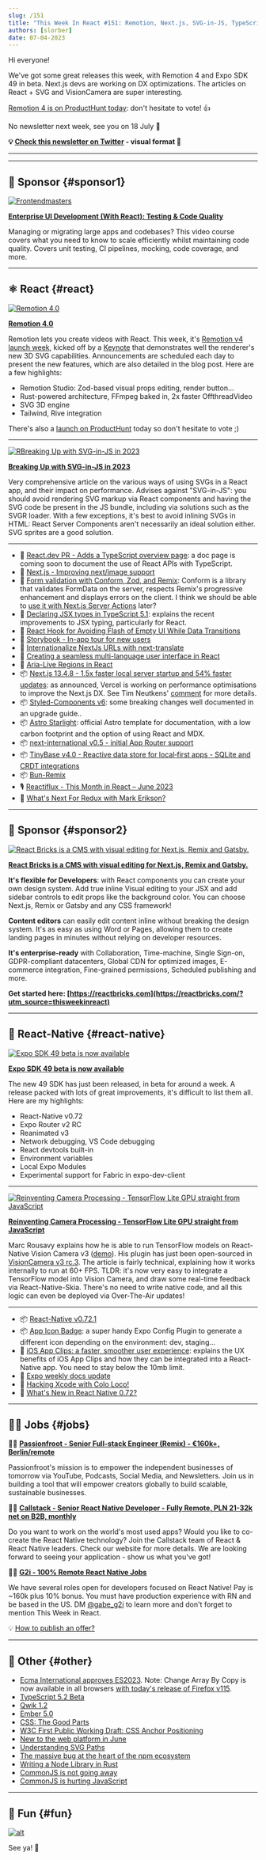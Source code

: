 ```yaml
---
slug: /151
title: "This Week In React #151: Remotion, Next.js, SVG-in-JS, TypeScript, Expo, VisionCamera, Conform, TinyBase, i18n, App Clips, ES2023, CommonJS..."
authors: [slorber]
date: 07-04-2023
---
```


Hi everyone!

We've got some great releases this week, with Remotion 4 and Expo SDK 49 in beta. Next.js devs are working on DX optimizations. The articles on React + SVG and VisionCamera are super interesting.

[Remotion 4 is on ProductHunt today](https://www.producthunt.com/posts/remotion-4-0): don't hesitate to vote! 👍

No newsletter next week, see you on 18 July 👋

<!-- truncate -->

**💡 [Check this newsletter on Twitter](https://slo.im/thread) - visual format 🎨**

---


<Support />

---

## 💸 Sponsor {#sponsor1}

[![Frontendmasters](/emails/issues/151/frontendmasters.png)](https://frontendmasters.com/courses/enterprise-ui-dev/?utm_source=email&utm_medium=thisweekinreact&utm_content=uidev)

**[Enterprise UI Development (With React): Testing & Code Quality](https://frontendmasters.com/courses/enterprise-ui-dev/?utm_source=email&utm_medium=thisweekinreact&utm_content=uidev)**

Managing or migrating large apps and codebases? This video course covers what you need to know to scale efficiently whilst maintaining code quality. Covers unit testing, CI pipelines, mocking, code coverage, and more.

---

## ⚛️ React {#react}

[![Remotion 4.0](/emails/issues/151/remotion4.jpg)](https://www.remotion.dev/blog/4-0)

**[Remotion 4.0](https://www.remotion.dev/blog/4-0)**

Remotion lets you create videos with React. This week, it's [Remotion v4 launch week](https://www.remotion.dev/4), kicked off by a [Keynote](https://www.youtube.com/watch?v=S3C9wlPNhkQ) that demonstrates well the renderer's new 3D SVG capabilities. Announcements are scheduled each day to present the new features, which are also detailed in the blog post. Here are a few highlights:

- Remotion Studio: Zod-based visual props editing, render button...
- Rust-powered architecture, FFmpeg baked in, 2x faster OffthreadVideo
- SVG 3D engine
- Tailwind, Rive integration

There's also a [launch on ProductHunt](https://www.producthunt.com/posts/remotion-4-0) today so don't hesitate to vote ;)

---

[![RBreaking Up with SVG-in-JS in 2023](/emails/issues/151/svginjs.jpg)](https://kurtextrem.de/posts/svg-in-js)

**[Breaking Up with SVG-in-JS in 2023](https://kurtextrem.de/posts/svg-in-js)**

Very comprehensive article on the various ways of using SVGs in a React app, and their impact on performance.
Advises against "SVG-in-JS": you should avoid rendering SVG markup via React components and having the SVG code be present in the JS bundle, including via solutions such as the SVGR loader. With a few exceptions, it's best to avoid inlining SVGs in HTML: React Server Components aren't necessarily an ideal solution either. SVG sprites are a good solution.

---

- 👀 [React.dev PR - Adds a TypeScript overview page](https://github.com/reactjs/react.dev/pull/6120): a doc page is coming soon to document the use of React APIs with TypeScript.
- 👀 [Next.js - Improving next/image support](https://twitter.com/leeerob/status/1674250190432116736)
- 📜 [Form validation with Conform, Zod, and Remix](https://www.jacobparis.com/content/remix-conform): Conform is a library that validates FormData on the server, respects Remix's progressive enhancement and displays errors on the client. I think we should be able to [use it with Next.js Server Actions](https://twitter.com/sebastienlorber/status/1676210400256204800) later?
- 📜 [Declaring JSX types in TypeScript 5.1](https://blog.logrocket.com/declaring-jsx-types-typescript-5-1/): explains the recent improvements to JSX typing, particularly for React.
- 📜 [React Hook for Avoiding Flash of Empty UI While Data Transitions](https://www.jameskerr.blog/posts/use-data-transition/)
- 📜 [Storybook - In-app tour for new users](https://storybook.js.org/blog/in-app-tour-for-new-users/)
- 📜 [Internationalize NextJs URLs with next-translate](https://dev.to/martinratinaud/internationalize-nextjs-urls-with-next-translate-49d8)
- 📜 [Creating a seamless multi-language user interface in React](https://www.honeybadger.io/blog/creating-multi-language-user-interface-with-react/)
- 📜 [Aria-Live Regions in React](https://dev.to/abbeyperini/live-regions-in-react-4dmd)
- 📦 [Next.js 13.4.8 - 1.5x faster local server startup and 54% faster updates](https://twitter.com/nextjs/status/1675929873720680459): as announced, Vercel is working on performance optimisations to improve the Next.js DX. See Tim Neutkens' [comment](https://github.com/vercel/next.js/issues/48748#issuecomment-1614456247) for more details.
- 📦 [Styled-Components v6](https://github.com/styled-components/styled-components/releases/tag/v6.0.0): some breaking changes well documented in an upgrade guide..
- 📦 [Astro Starlight](https://starlight.astro.build/): official Astro template for documentation, with a low carbon footprint and the option of using React and MDX.
- 📦 [next-international v0.5 - initial App Router support](https://twitter.com/tomlienard/status/1675512683007705090)
- 📦 [TinyBase v4.0 - Reactive data store for local‑first apps - SQLite and CRDT integrations](https://twitter.com/tinybasejs/status/1674826869169070080)
- 📦 [Bun-Remix](https://github.com/jacob-ebey/bun-remix)
- 🎙️ [Reactiflux - This Month in React – June 2023](https://podcasters.spotify.com/pod/show/reactiflux/episodes/This-Month-in-React--June-2023-e26dgii)
- 🎥 [What's Next For Redux with Mark Erikson?](https://www.youtube.com/watch?v=n5FK8_EXcbs)

<SubscribeFormEmbed placement="middle" />

---

## 💸 Sponsor {#sponsor2}

[![React Bricks is a CMS with visual editing for Next.js, Remix and Gatsby.](/emails/issues/148/reactbricks.png)](https://reactbricks.com/?utm_source=thisweekinreact)

**[React Bricks is a CMS with visual editing for Next.js, Remix and Gatsby.](https://reactbricks.com/?utm_source=thisweekinreact)**

**It's flexible for Developers**: with React components you can create your own design system. Add true inline Visual editing to your JSX and add sidebar controls to edit props like the background color. You can choose Next.js, Remix or Gatsby and any CSS framework!

**Content editors** can easily edit content inline without breaking the design system. It's as easy as using Word or Pages, allowing them to create landing pages in minutes without relying on developer resources.

**It's enterprise-ready** with Collaboration, Time-machine, Single Sign-on, GDPR-compliant datacenters, Global CDN for optimized images, E-commerce integration, Fine-grained permissions, Scheduled publishing and more.

**Get started here: [https://reactbricks.com](https://reactbricks.com/?utm_source=thisweekinreact)**

---

## 📱 React-Native {#react-native}

[![Expo SDK 49 beta is now available](/emails/issues/151/expo49beta.jpg)](https://blog.expo.dev/expo-sdk-49-beta-is-now-available-6373e78f8624)

**[Expo SDK 49 beta is now available](https://blog.expo.dev/expo-sdk-49-beta-is-now-available-6373e78f8624)**

The new 49 SDK has just been released, in beta for around a week. A release packed with lots of great improvements, it's difficult to list them all. Here are my highlights:

- React-Native v0.72
- Expo Router v2 RC
- Reanimated v3
- Network debugging, VS Code debugging
- React devtools built-in
- Environment variables
- Local Expo Modules
- Experimental support for Fabric in expo-dev-client

---

[![Reinventing Camera Processing - TensorFlow Lite GPU straight from JavaScript](/emails/issues/151/visioncamera.jpg)](https://mrousavy.com/blog/Reinventing-Camera-Processing)

**[Reinventing Camera Processing - TensorFlow Lite GPU straight from JavaScript](https://mrousavy.com/blog/Reinventing-Camera-Processing)**

Marc Rousavy explains how he is able to run TensorFlow models on React-Native Vision Camera v3 ([demo](https://twitter.com/mrousavy/status/1674791891823648770)). His plugin has just been open-sourced in [VisionCamera v3 rc.3](https://twitter.com/mrousavy/status/1675883155822202880). The article is fairly technical, explaining how it works internally to run at 60+ FPS. TLDR: it's now very easy to integrate a TensorFlow model into Vision Camera, and draw some real-time feedback via React-Native-Skia. There's no need to write native code, and all this logic can even be deployed via Over-The-Air updates!

---

- 📦 [React-Native v0.72.1](https://github.com/facebook/react-native/releases/tag/v0.72.1)
- 📦 [App Icon Badge](https://github.com/obytes/app-icon-badge): a super handy Expo Config Plugin to generate a different icon depending on the environment: dev, staging...
- 📜 [iOS App Clips: a faster, smoother user experience](https://www.bam.tech/en/article/app-clips-ios-experience-utilisateur): explains the UX benefits of iOS App Clips and how they can be integrated into a React-Native app. You need to stay below the 10mb limit.
- 🧵 [Expo weekly docs update](https://twitter.com/amanhimself/status/1675794149424115714)
- 🎥 [Hacking Xcode with Colo Loco!](https://www.youtube.com/watch?v=ucEBfIZOap8)
- 🎥 [What's New in React Native 0.72?](https://www.youtube.com/watch?v=XNeoSaacyX4)

---

## 🧑‍💻 Jobs {#jobs}

🧑‍💼 [**Passionfroot - Senior Full-stack Engineer (Remix) - €160k+, Berlin/remote**](https://passionfroot.recruitee.com/o/senior-fullstack-engineer)

Passionfroot's mission is to empower the independent businesses of tomorrow via YouTube, Podcasts, Social Media, and Newsletters. Join us in building a tool that will empower creators globally to build scalable, sustainable businesses.

🧑‍💼 [**Callstack - Senior React Native Developer - Fully Remote, PLN 21-32k net on B2B, monthly**](https://www.callstack.com/senior-react-native-developer)

Do you want to work on the world's most used apps? Would you like to co-create the React Native technology? Join the Callstack team of React & React Native leaders. Check our website for more details. We are looking forward to seeing your application - show us what you've got!

🧑‍💼 [**G2i - 100% Remote React Native Jobs**](https://twitter.com/gabe_g2i/status/1563204813881425926?s=20&t=ArRLC77BpRwXXCdx8fnUqw)

We have several roles open for developers focused on React Native! Pay is ~160k plus 10% bonus. You must have production experience with RN and be based in the US. DM [@gabe_g2i](https://twitter.com/gabe_g2i) to learn more and don't forget to mention This Week in React.

💡 [How to publish an offer?](https://thisweekinreact.com/sponsor)

---

## 🔀 Other {#other}

- [Ecma International approves ES2023](https://www.ecma-international.org/news/ecma-international-approves-new-standards-at-the-125th-general-assembly-27-june-2023/). Note: Change Array By Copy is now available in all browsers [with today's release of Firefox v115](https://twitter.com/sebastienlorber/status/1676139862745923585).
- [TypeScript 5.2 Beta](https://devblogs.microsoft.com/typescript/announcing-typescript-5-2-beta/)
- [Qwik 1.2](https://www.builder.io/blog/qwik-1-2-performance-autopilot)
- [Ember 5.0](https://blog.emberjs.com/ember-5-0-released/)
- [CSS: The Good Parts](https://www.builder.io/blog/css-the-good-parts)
- [W3C First Public Working Draft: CSS Anchor Positioning](https://twitter.com/sebastienlorber/status/1675900466553659396)
- [New to the web platform in June](https://web.dev/web-platform-06-2023/)
- [Understanding SVG Paths](https://www.nan.fyi/svg-paths)
- [The massive bug at the heart of the npm ecosystem](https://blog.vlt.sh/blog/the-massive-hole-in-the-npm-ecosystem)
- [Writing a Node Library in Rust](https://blog.metlo.com/writing-a-node-library-in-rust/)
- [CommonJS is not going away](https://bun.sh/blog/commonjs-is-not-going-away)
- [CommonJS is hurting JavaScript](https://deno.com/blog/commonjs-is-hurting-javascript)

---

## 🤭 Fun {#fun}

[![alt](/emails/issues/151/meme.jpg)](https://twitter.com/localhost_5173/status/1675142562473185281)

See ya! 👋
